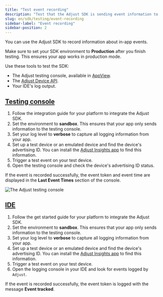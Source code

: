 ```yaml
---
title: "Test event recording"
description: "Test that the Adjust SDK is sending event information to Adjust"
slug: en/sdk/testing/event-recording
sidebar-label: "Event recording"
sidebar-position: 2
---
```


You can use the Adjust SDK to record information about in-app events.

<Callout type="important">

Make sure to set your SDK environment to **Production** after you finish testing. This ensures your app works in production mode.

</Callout>

Use these tools to test the SDK:

-  The Adjust testing console, available in [AppView](https://help.adjust.com/en/article/testing-console).
-  The [Adjust Device API](/en/api/device-api/inspect).
-  Your IDE's log output.

## [Testing console](testing-console-1)

1. Follow the integration guide for your platform to integrate the Adjust SDK.
2. Set the environment to **sandbox**. This ensures that your app only sends information to the testing console.
3. Set your log level to **verbose** to capture all logging information from your app.
4. Set up a test device or an emulated device and find the device's advertising ID. You can install the [Adjust Insights app](https://apps.apple.com/us/app/adjust-insights/id1125517808) to find this information.
5. Trigger a test event on your test device.
6. Open the testing console and check the device's advertising ID status.

If the event is recorded successfully, the event token and event time are displayed in the **Last Event Times** section of the console.

![The Adjust testing console](@images/sdk-testing/event/testing-console.png)

## [IDE](ide-1)

1. Follow the get started guide for your platform to integrate the Adjust SDK.
2. Set the environment to **sandbox**. This ensures that your app only sends information to the testing console.
3. Set your log level to **verbose** to capture all logging information from your app.
4. Set up a test device or an emulated device and find the device's advertising ID. You can install the [Adjust Insights app](https://apps.apple.com/us/app/adjust-insights/id1125517808) to find this information.
5. Trigger a test event on your test device.
6. Open the logging console in your IDE and look for events logged by `Adjust`.

If the event is recorded successfully, the event token is logged with the message **Event tracked**.
